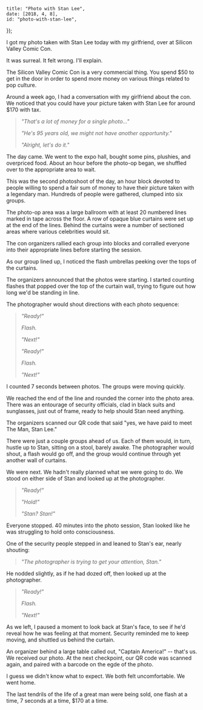 
	title: "Photo with Stan Lee",
	date: [2018, 4, 8],
	id: "photo-with-stan-lee",
});

I got my photo taken with Stan Lee today with my girlfriend,
over at Silicon Valley Comic Con.

It was surreal. It felt wrong. I'll explain.

The Silicon Valley Comic Con is a very commercial thing. You
spend $50 to get in the door in order to spend more money on
various things related to pop culture.

Around a week ago, I had a conversation with my girlfriend about
the con. We noticed that you could have your picture taken with
Stan Lee for around $170 with tax.

> *"That's a lot of money for a single photo..."*
>
> *"He's 95 years old, we might not have another opportunity."*
>
> *"Alright, let's do it."*

The day came. We went to the expo hall, bought some pins,
plushies, and overpriced food. About an hour before the photo-op
began, we shuffled over to the appropriate area to wait.

This was the second photoshoot of the day, an hour block devoted
to people willing to spend a fair sum of money to have their
picture taken with a legendary man. Hundreds of people were
gathered, clumped into six groups.

The photo-op area was a large ballroom with at least 20 numbered
lines marked in tape across the floor. A row of opaque blue
curtains were set up at the end of the lines. Behind the
curtains were a number of sectioned areas where various
celebrities would sit.

The con organizers rallied each group into blocks and corralled
everyone into their appropriate lines before starting the
session.

As our group lined up, I noticed the flash umbrellas peeking
over the tops of the curtains.

The organizers announced that the photos were starting. I
started counting flashes that popped over the top of the curtain
wall, trying to figure out how long we'd be standing in line.

The photographer would shout directions with each photo sequence:

> *"Ready!"*
>
> *Flash.*
>
> *"Next!"*
>
> *"Ready!"*
>
> *Flash.*
>
> *"Next!"*

I counted 7 seconds between photos. The groups were moving
quickly.

We reached the end of the line and rounded the corner into the
photo area. There was an entourage of security officials, clad
in black suits and sunglasses, just out of frame, ready to help
should Stan need anything.

The organizers scanned our QR code that said "yes, we have paid
to meet The Man, Stan Lee."

There were just a couple groups ahead of us. Each of them would,
in turn, hustle up to Stan, sitting on a stool, barely awake.
The photographer would shout, a flash would go off, and the
group would continue through yet another wall of curtains.

We were next. We hadn't really planned what we were going
to do. We stood on either side of Stan and looked up at the
photographer.

> *"Ready!"*
>
> *"Hold!"*
>
> *"Stan? Stan!"*

Everyone stopped. 40 minutes into the photo session, Stan looked
like he was struggling to hold onto consciousness.

One of the security people stepped in and leaned to Stan's
ear, nearly shouting:

> *"The photographer is trying to get your attention, Stan."*

He nodded slightly, as if he had dozed off, then looked up at
the photographer.

> *"Ready!"*
>
> *Flash.*
>
> *"Next!"*

As we left, I paused a moment to look back at Stan's face, to
see if he'd reveal how he was feeling at that moment. Security
reminded me to keep moving, and shuttled us behind the curtain.

An organizer behind a large table called out, "Captain America!"
-- that's us. We received our photo. At the next checkpoint,
our QR code was scanned again, and paired with a barcode on the
egde of the photo.

I guess we didn't know what to expect. We both felt
uncomfortable. We went home.

The last tendrils of the life of a great man were being sold,
one flash at a time, 7 seconds at a time, $170 at a time.